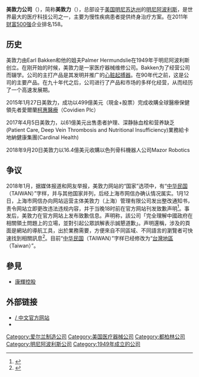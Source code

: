 {{Expand English|Medtronic}}
{{Infobox company
| name = 美敦力<br>Medtronic plc
| logo = 
| type = [[上市公司|上市公司]]
| predecessor = Medtronic Inc.
| ISIN = IE00BTN1Y115
| traded_as = {{Unbulleted list|{{NYSE|MDT}}|[[标准普尔100指数|标准普尔100指数]]|[[标准普尔500指数|标准普尔500指数]]}}
| industry = [[医疗器械|医疗器械]]
| key_people = {{ubl|
                     {{nowrap|Omar Ishrak <small>([[董事长|董事长]] & [[首席执行官|首席执行官]])</small>}}|
                     {{nowrap|Karen L. Parkhill <small>([[首席财务官|首席财务官]])</small>}}}}
| products = [[医疗器械|医疗器械]]
| revenue = {{ubl|
                     {{nowrap|{{decrease}} 297.1亿美元}}|
                     {{nowrap|<small>(2017年4月28日)</small><ref name="10-K FY APR-28-2017">{{cite web|url=https://www.sec.gov/Archives/edgar/data/1613103/000161310317000018/mdt-2017428x10k.htm|title=US SEC: Form 10-K Medtronic Public Limited Company|publisher=[[United_States_Securities_and_Exchange_Commission|United States Securities and Exchange Commission]]|accessdate=January 11, 2018|archive-date=2019-06-26|archive-url=https://web.archive.org/web/20190626153113/https://www.sec.gov/Archives/edgar/data/1613103/000161310317000018/mdt-2017428x10k.htm|dead-url=no}}</ref>}}}}
| operating_income = {{ubl|
                     {{nowrap|{{increase}} 53.3亿美元}}|
                     {{nowrap|<small>(2017年4月28日)</small><ref name="10-K FY APR-28-2017"/>}}}}
| net_income = {{ubl|
                     {{nowrap|{{increase}} 40.2亿美元}}|
                     {{nowrap|<small>(2017年4月28日)</small><ref name="10-K FY APR-28-2017"/>}}}}
| assets = {{ubl|
                     {{nowrap|{{increase}} 998.2亿美元}}|
                     {{nowrap|<small>(2017年4月28日)</small><ref name="10-K FY APR-28-2017"/>}}}}
| equity = {{ubl|
                     {{nowrap|{{decrease}} 502.9亿美元}}|
                     {{nowrap|<small>(2017年4月28日)</small><ref name="10-K FY APR-28-2017"/>}}}}
| num_employees = {{nowrap|~98,003 <small>(2020年)</small><ref>{{cite news| last=Carlson| first=Joe| title=Medtronic cuts jobs in cardio and vascular devices group| quote=the total number of full-time and full-time equivalent positions at the company at 86,000 in April 2018, the most current number available.| url=http://www.startribune.com/medtronic-cuts-jobs-in-cardiovascular-devices-group/509126012/| work=Star Tribune| location=| accessdate=2019-04-26| date=2019-04-26| archive-date=2019-04-26| archive-url=https://web.archive.org/web/20190426214516/http://www.startribune.com/medtronic-cuts-jobs-in-cardiovascular-devices-group/509126012/| dead-url=no}}</ref>}}
| location = {{ubl|
{{nowrap|(注册总部)}}|
{{IRE}}[[都柏林|都柏林]]<ref name="medtronic.com"/>|
{{nowrap|(运营总部)}}|
{{USA}}[[明尼苏达州|明尼苏达州]][[明尼阿波利斯|明尼阿波利斯]]<ref name="medtronic.com">{{cite web|url=http://www.medtronic.com/us-en/about/locations.html|title=Locations|work=medtronic.com|accessdate=2019-06-26|archive-date=2019-06-16|archive-url=https://web.archive.org/web/20190616163342/https://www.medtronic.com/us-en/about/locations.html|dead-url=no}}</ref>}}
| foundation = {{start date and age|1949}}
| website = {{URL|medtronic.com}}
}}

'''美敦力公司'''（{{lang-en|''' Medtronic plc'''}}），简称'''美敦力'''（{{lang-en|'''Medtronic'''}}），总部设于[[美国|美国]][[明尼苏达州|明尼苏达州]]的[[明尼阿波利斯|明尼阿波利斯]]，是世界最大的医疗科技公司之一，主要为慢性疾病患者提供终身治疗方案。在2011年[[财富500强|财富500强]]企业排名158。

==历史==
美敦力由Earl Bakken和他的姐夫Palmer Hermundslie在1949年于明尼阿波利斯创立。在刚开始的时候，美敦力是一家医疗器械维修公司。Bakken为了经营公司而辍学。公司的主打产品是其发明并推广的[[心脏起搏器|心脏起搏器]]。在90年代之前，这是公司的主要产品。在九十年代之后，公司进行了产品和市场的多样化经营，从而经历了一个高速发展期。

2015年1月27日美敦力，成功以499億美元（現金+股票）完成收購全球醫療保健領先者愛爾蘭[[柯惠醫療|柯惠醫療]]（Covidien Plc）

2017年4月5日美敦力，以61億美元出售患者护理、深静脉血栓和营养缺乏 (Patient Care, Deep Vein Thrombosis and Nutritional Insufficiency)業務給卡地納健康集團(Cardinal Health)

2018年9月20日美敦力以16.4億美元收購以色列骨科機器人公司Mazor Robotics

==争议==
2018年1月，据媒体报道和网友举报，美敦力网站的“国家”选项中，有“[[中华民国|中华民国]]（TAIWAN）”字样，并与其他国家并列，后经上海市网信办确认情况属实。1月12日，上海市网信办向网站运营主体美敦力（上海）管理有限公司发出整改通知书，责令网站立即更改违法违规内容，并于当晚18时前在官方网站刊发致歉声明<ref>{{Cite web |url=http://sh.eastday.com/m/20180112/u1ai11139794.html |title=上海市网信办责令ZARA、美敦力网站全面自查整改 立即更正涉“台湾”错误信息 |accessdate=2018-01-13 |archive-date=2018-01-12 |archive-url=https://web.archive.org/web/20180112160639/http://sh.eastday.com/m/20180112/u1ai11139794.html |dead-url=no }}</ref>。事发后，美敦力在官方网站上发布致歉信息。声明称，該公司「完全理解中國政府在相關領土問題上的立場，並對引起公眾誤解表示誠懇道歉」。声明還稱，涉及的頁面是網站的導航工具，出於業務需要，方便來自不同區域、不同語言的瀏覽者可快速找到相關訊息<ref>{{Cite web |url=https://tw.appledaily.com/new/realtime/20180112/1277564/ |title=遭中國施壓　美敦力、ZARA在中國官網道歉 |accessdate=2018-01-13 |archive-date=2018-01-13 |archive-url=https://web.archive.org/web/20180113173406/https://tw.appledaily.com/new/realtime/20180112/1277564/ |dead-url=no }}</ref>。目前“[[中华民国|中华民国]]（TAIWAN）”字样已经修改为“[[台灣地區|台灣地區]]（Taiwan）”。

==參見==
*[[康輝控股|康輝控股]]

==外部链接==
{{Commons category| Medtronic, Inc.}}
*[http://www.medtronic.com.cn / 中文官方网站] {{Wayback|url=http://www.medtronic.com.cn/ |date=20120223041201 }}
* {{Official website}}
{{Finance links
| name = Medtronic 
| symbol = MDT
| sec_cik = MDT
| yahoo = MDT
| google = MDT
}}
{{authority control}}

[[Category:爱尔兰制造公司|Category:爱尔兰制造公司]]
[[Category:美国医疗器械公司|Category:美国医疗器械公司]]
[[Category:都柏林公司|Category:都柏林公司]]
[[Category:明尼阿波利斯公司|Category:明尼阿波利斯公司]]
[[Category:1949年成立的公司|Category:1949年成立的公司]]